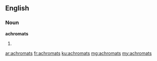 ==English==

===Noun===
'''achromats'''
# {{plural of|achromat}}

[[ar:achromats]]
[[fr:achromats]]
[[ku:achromats]]
[[mg:achromats]]
[[my:achromats]]